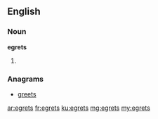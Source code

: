 ==English==

===Noun===
'''egrets'''

# {{plural of|[[egret]]}}

===Anagrams===
* [[greets#English|greets]]

[[ar:egrets]]
[[fr:egrets]]
[[ku:egrets]]
[[mg:egrets]]
[[my:egrets]]